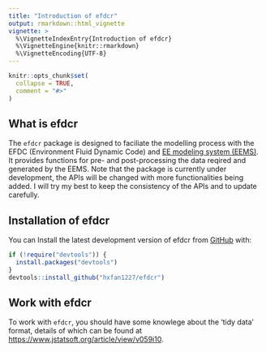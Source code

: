 ```yaml
---
title: "Introduction of efdcr"
output: rmarkdown::html_vignette
vignette: >
  %\VignetteIndexEntry{Introduction of efdcr}
  %\VignetteEngine{knitr::rmarkdown}
  %\VignetteEncoding{UTF-8}
---
```


```r
knitr::opts_chunk$set(
  collapse = TRUE,
  comment = "#>"
)
```

## What is efdcr
The `efdcr` package is designed to faciliate the modelling process with the EFDC (Environment Fluid Dynamic Code) and [EE modeling system (EEMS)](https://www.eemodelingsystem.com/).
It provides functions for pre- and post-processing the data reqired and generated by the EEMS.
Note that the package is currently under development, the APIs will be changed with more functionalities being added. I will try my best to keep the consistency of the APIs and to update carefully. 

## Installation of efdcr
You can Install the latest development version of efdcr from [GitHub](www.github.com) with:

```r
if (!require("devtools")) {
  install.packages("devtools")
}
devtools::install_github("hxfan1227/efdcr")
```

## Work with efdcr
To work with `efdcr`, you should have some knowlege about the 'tidy data' format, details of which can be found at <https://www.jstatsoft.org/article/view/v059i10>.


